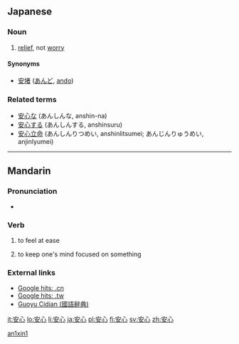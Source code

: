 ==Japanese==

===Noun===
{{ja-noun|k|hira=あんしん|rom=anshin|rs=宀03安}}

# [[relief]], not [[worry]]

====Synonyms====
* [[安堵]] ([[あんど]], [[ando]])

===Related terms===
* [[安心な]] (あんしんな, anshin-na)
* [[安心する]] (あんしんする, anshinsuru)
* [[安心立命]] (あんしんりつめい, anshinlitsumei; あんじんりゅうめい, anjinlyumei)

----

==Mandarin==
{{zh-hanzi|[[安]][[心]]}}

===Pronunciation===
* {{IPA|[ an˥˥ɕɪn˥˥ ]}}

===Verb===
{{cmn-verb|ts|pin=ānxīn|pint=an1xin1|rs=宀03}}

# {{Elementary Mandarin|lang=zh-tw|skey=宀03}} to feel at ease
# {{Elementary Mandarin|lang=zh-tw|skey=宀03}} to keep one's mind focused on something

===External links===
* [http://www.google.cn/search?as_q=&num=10&hl=zh-CN&btnG=Google+%E6%90%9C%E7%B4%A2&as_epq=%E5%AE%89%E5%BF%83&as_oq=&as_eq=&lr=&as_ft=i&as_filetype=&as_qdr=all&as_occt=any&as_dt=i&as_sitesearch=.cn&as_rights= Google hits: .cn]
* [http://www.google.com.tw/search?as_q=&complete=1&hl=zh-TW&num=10&btnG=Google+%E6%90%9C%E5%B0%8B&as_epq=%E5%AE%89%E5%BF%83&as_oq=&as_eq=&lr=&as_ft=i&as_filetype=&as_qdr=all&as_occt=any&as_dt=i&as_sitesearch=.tw&as_rights=&safe=images Google hits: .tw]
* [http://140.111.34.46/cgi-bin/dict/GetContent.cgi?Database=dict&DocNum=141050&GraphicWord=yes&QueryString=%A6w%A4%DF Guoyu Cidian (國語辭典)]

[[Category:zh-cn:Elementary Mandarin|an1xin1]]

[[it:安心]]
[[lo:安心]]
[[li:安心]]
[[ja:安心]]
[[pl:安心]]
[[fi:安心]]
[[sv:安心]]
[[zh:安心]]